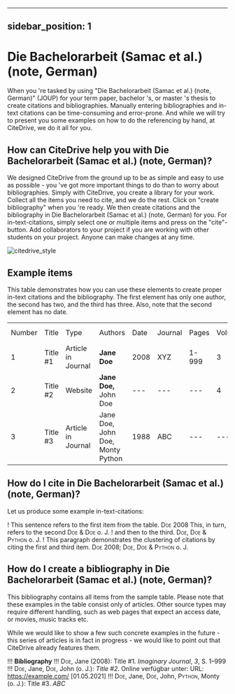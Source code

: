 
---
sidebar_position: 1
---

# Die Bachelorarbeit (Samac et al.) (note, German)

When you 're tasked by using "Die Bachelorarbeit (Samac et al.) (note, German)" (JOUP) for your term paper, bachelor 's, or master 's thesis to create citations and bibliographies.
Manually entering bibliographies and in-text citations can be time-consuming and error-prone. And while we will try to present you some examples on how to do the referencing by hand, at CiteDrive, we do it all for you.

<!---
## About  Die Bachelorarbeit (Samac et al.) (note, German)

* Title: Die Bachelorarbeit (Samac et al.) (note, German)
* Short Title (Id): JOUP)
* Authors: Die Bachelorarbeit (Samac et al.) (note, German)
* Download: Die Bachelorarbeit (Samac et al.) (note, German)
 --->

## How can CiteDrive help you with Die Bachelorarbeit (Samac et al.) (note, German)?

We designed CiteDrive from the ground up to be as simple and easy to use as possible - you 've got more important things to do than to worry about bibliographies. Simply with CiteDrive, you create a library for your work. Collect all the items you need to cite, and we do the rest. Click on "create bibliography" when you 're ready. We then create citations and the bibliography in Die Bachelorarbeit (Samac et al.) (note, German) for you. For in-text-citations, simply select one or multiple items and press on the "cite"-button. Add collaborators to your project if you are working with other students on your project. Anyone can make changes at any time.


![citedrive_style](images/die-bachelorarbeit-samac-et-al-note-german.svg "Choose Die Bachelorarbeit (Samac et al.) (note, German) in the CiteDrive App")


## Example items

This table demonstrates how you can use these elements to create proper in-text citations and the bibliography. The first element has only one author, the second has two, and the third has three. Also, note that the second element has no date.


<table>
  <tr>
   <td>Number
   </td>
   <td>Title
   </td>
   <td>Type
   </td>
   <td>Authors
   </td>
   <td>Date
   </td>
   <td>Journal
   </td>
   <td>Pages
   </td>
   <td>Volume
   </td>
   <td>Issue
   </td>
   <td>Access Date
   </td>
  </tr>
  <tr>
   <td>1
   </td>
   <td>Title #1
   </td>
   <td>Article in Journal
   </td>
   <td><strong>Jane Doe</strong>
   </td>
   <td>2008
   </td>
   <td>XYZ
   </td>
   <td>1-999
   </td>
   <td>3
   </td>
   <td>2
   </td>
   <td>--
   </td>
  </tr>
  <tr>
   <td>
2
   </td>
   <td>Title #2
   </td>
   <td>Website
   </td>
   <td><strong>Jane Doe, </strong>John Doe
   </td>
   <td>---
   </td>
   <td>---
   </td>
   <td>---
   </td>
   <td>4
   </td>
   <td>---
   </td>
   <td>2020-05-01
   </td>
  </tr>
  <tr>
   <td>3
   </td>
   <td>Title #3
   </td>
   <td>Article in Journal
   </td>
   <td>Jane Doe, John Doe, Monty Python
   </td>
   <td>1988
   </td>
   <td>ABC
   </td>
   <td>---
   </td>
   <td>---
   </td>
   <td>16
   </td>
   <td>---
   </td>
  </tr>
</table>



## How do I cite in  Die Bachelorarbeit (Samac et al.) (note, German)?

Let us produce some example in-text-citations:

! This sentence refers to the first item from the table. <span style="font-variant:small-caps;">Doe</span> 2008 This, in turn, refers to the second <span style="font-variant:small-caps;">Doe</span> &amp; <span style="font-variant:small-caps;">Doe</span> o. J.
! and then to the third.  <span style="font-variant:small-caps;">Doe</span>, <span style="font-variant:small-caps;">Doe</span> &amp; <span style="font-variant:small-caps;">Python</span> o. J.
! This paragraph demonstrates the clustering of citations by citing the first and third item. <span style="font-variant:small-caps;">Doe</span> 2008; <span style="font-variant:small-caps;">Doe</span>, <span style="font-variant:small-caps;">Doe</span> &amp; <span style="font-variant:small-caps;">Python</span> o. J.



## How do I create a bibliography in Die Bachelorarbeit (Samac et al.) (note, German)?

This bibliography contains all items from the sample table. Please note that these examples in the table consist only of articles. Other source types may require different handling, such as web pages that expect an access date, or movies, music tracks etc.

While we would like to show a few such concrete examples in the future - this series of articles is in fact in progress - we would like to point out that CiteDrive already features them.


!!! **Bibliography**
!!! <span style="font-variant:small-caps;">Doe</span>, Jane (2008): Title #1. <i>Imaginary Journal</i>, <i>3</i>, S. 1–999
!!! <span style="font-variant:small-caps;">Doe</span>, Jane, <span style="font-variant:small-caps;">Doe</span>, John  (o. J.): <i>Title #2</i>. Online verfügbar unter: URL: https://example.com/ [01.05.2021]
!!! <span style="font-variant:small-caps;">Doe</span>, Jane, <span style="font-variant:small-caps;">Doe</span>, John, <span style="font-variant:small-caps;">Python</span>, Monty (o. J.): Title #3. <i>ABC</i>


```
        